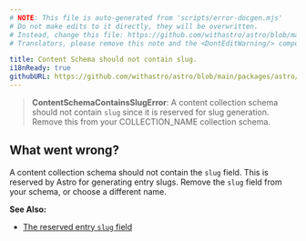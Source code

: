 ```yaml
---
# NOTE: This file is auto-generated from 'scripts/error-docgen.mjs'
# Do not make edits to it directly, they will be overwritten.
# Instead, change this file: https://github.com/withastro/astro/blob/main/packages/astro/src/core/errors/errors-data.ts
# Translators, please remove this note and the <DontEditWarning/> component.

title: Content Schema should not contain slug.
i18nReady: true
githubURL: https://github.com/withastro/astro/blob/main/packages/astro/src/core/errors/errors-data.ts
---
```


<DontEditWarning />


> **ContentSchemaContainsSlugError**: A content collection schema should not contain `slug` since it is reserved for slug generation. Remove this from your COLLECTION_NAME collection schema.

## What went wrong?
A content collection schema should not contain the `slug` field. This is reserved by Astro for generating entry slugs. Remove the `slug` field from your schema, or choose a different name.

**See Also:**
-  [The reserved entry `slug` field](/en/guides/content-collections/)
